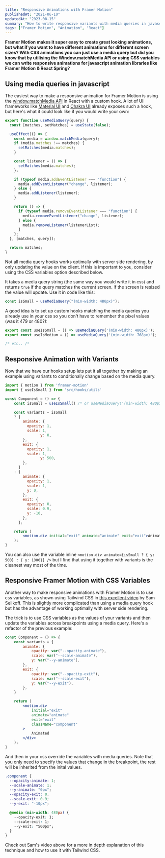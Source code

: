 ```yaml
---
title: "Responsive Animations with Framer Motion"
publishedAt: "2021-06-10"
updatedAt: "2023-08-15"
summary: "How to write responsive variants with media queries in javascript"
tags: ["Framer Motion", "Animation", "React"]
---
```


**Framer Motion makes it super easy to create great looking animations, but what if you want to have different animations for different screen sizes? With CSS animations you can just use a media query but did you know that by utilising the Window.matchMedia API or using CSS variables we can write responsive animations for javascript animation libraries like Framer Motion & React Spring?**

## Using media queries in javascript

The easiest way to make a responsive animation for Framer Motion is using the [window.matchMedia API](https://developer.mozilla.org/en-US/docs/Web/API/Window/matchMedia) in React with a custom hook. A lot of UI frameworks like [Material UI](https://material-ui.com/components/use-media-query/) and [Chakra UI](https://chakra-ui.com/docs/hooks/use-media-query) already exposes such a hook, but here's what it could look like if you would write your own:

```jsx
export function useMediaQuery(query) {
  const [matches, setMatches] = useState(false);

  useEffect(() => {
    const media = window.matchMedia(query);
    if (media.matches !== matches) {
      setMatches(media.matches);
    }

    const listener = () => {
      setMatches(media.matches);
    };

    if (typeof media.addEventListener === "function") {
      media.addEventListener("change", listener);
    } else {
      media.addListener(listener);
    }

    return () => {
      if (typeof media.removeEventListener === "function") {
        media.removeEventListener("change", listener);
      } else {
        media.removeListener(listenerList);
      }
    };
  }, [matches, query]);

  return matches;
}
```

<Warning type="warning">
  Not all media query hooks works optimally with server side rendering, by only
  updating the value on the client. If this is important to you, consider using
  the CSS variables option described below.
</Warning>

It takes a media query string (the same way you would write it in css) and returns `true` if the query matches the current screen. If the screen is resized the value will update. Use it in code like this:

```jsx
const isSmall = useMediaQuery("(min-width: 480px)");
```

A good idea is to set up custom hooks matching the media queries you already use in your css so you don't have to remember the pixel values (was it 479 or 480?):

```jsx
export const useIsSmall = () => useMediaQuery('(min-width: 480px)');
export const useIsMedium = () => useMediaQuery('(min-width: 768px)');

/* etc.. /*
```

## Responsive Animation with Variants

Now that we have our hooks setup lets put it all together by making an example using variants to conditionally change based on the media query.

```jsx
import { motion } from 'framer-motion'
import { useIsSmall } from 'src/hooks/utils'

const Component = () => {
	const isSmall = useIsSmall() /* or useMediaQuery('(min-width: 480px)'); */

	const variants = isSmall
	? {
	    animate: {
	      opacity: 1,
	      scale: 1,
				y: 0,
	    },
	    exit: {
	      opacity: 1,
	      scale: 1,
				y: 500,
	    },
	  }
	: {
	    animate: {
	      opacity: 1,
	      scale: 1,
	      y: 0,
	    },
	    exit: {
	      opacity: 0,
	      scale: 0.9,
	      y: -10,
	    },
	  };

	return (
		<motion.div initial="exit" animate="animate" exit="exit">Animated</div>
	);
}
```

You can also use the variable inline `<motion.div animate={isSmall ? { y: 500} : { y: 1000}} />` but I find that using it together with variants is the cleanest way most of the time.

## Responsive Framer Motion with CSS Variables

Another way to make responsive animations with Framer Motion is to use css variables, as shown using Tailwind CSS in [this excellent video](https://www.youtube.com/watch?v=xSuxsfn13xg) by Sam Selikoff. This is slightly more complicated than using a media query hook but has the advantage of working optimally with server side rendering.

The trick is to use CSS variables as the values of your variants and then update the variables across breakpoints using a media query. Here's a refactor of the previous example:

```jsx {4-6, 9-11, 20}
const Component = () => {
	const variants = {
		animate: {
			opacity: var("--opacity-animate"),
			scale: var("--scale-animate"),
			y: var("--y-animate"),
		},
		exit: {
			opacity: var("--opacity-exit"),
			scale: var("--scale-exit"),
			y: var("--y-exit"),
		},
	}

	return (
		<motion.div
			initial="exit"
			animate="animate"
			exit="exit"
			className="component"
		>
			Animated
		</div>
	);
}
```

And then in your css override the variables with media queries. Note that you only need to specify the values that change in the breakpoint, the rest will be inherited from the inital values.

```css
.component {
  --opacity-animate: 1;
  --scale-animate: 1;
  --y-animate: "0px";
  --opacity-exit: 0;
  --scale-exit: 0.9;
  --y-exit: "-10px";

  @media (min-width: 480px) {
    --opacity-exit: 1;
    --scale-exit: 1;
    --y-exit: "500px";
  }
}
```

Check out Sam's video above for a more in depth explanation of this technique and how to use it with Tailwind CSS.
